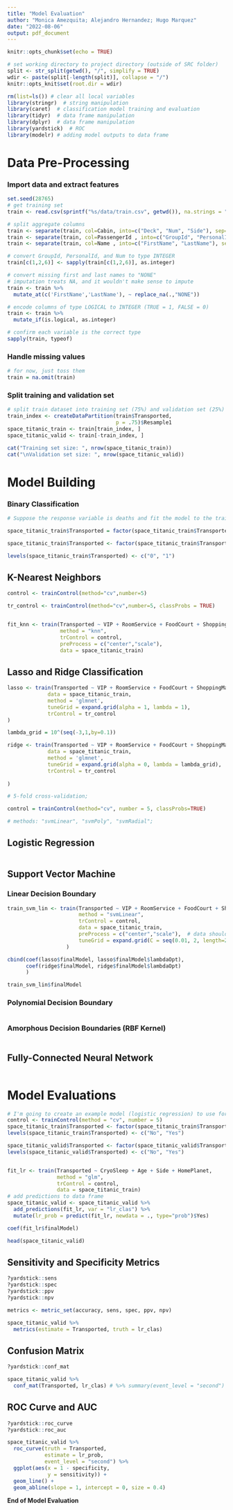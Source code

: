 ```yaml
---
title: "Model Evaluation"
author: "Monica Amezquita; Alejandro Hernandez; Hugo Marquez"
date: "2022-08-06"
output: pdf_document
---
```


```r
knitr::opts_chunk$set(echo = TRUE)

# set working directory to project directory (outside of SRC folder)
split <- str_split(getwd(), "/", simplify = TRUE)
wdir <- paste(split[-length(split)], collapse = "/")
knitr::opts_knit$set(root.dir = wdir)
```

```r
rm(list=ls()) # clear all local variables
library(stringr)  # string manipulation
library(caret)  # classification model training and evaluation
library(tidyr)  # data frame manipulation
library(dplyr)  # data frame manipulation
library(yardstick)  # ROC
library(modelr) # adding model outputs to data frame
```

# Data Pre-Processing

### Import data and extract features

```r
set.seed(28765)
# get training set
train <- read.csv(sprintf("%s/data/train.csv", getwd()), na.strings = "")

# split aggregate columns
train <- separate(train, col=Cabin, into=c("Deck", "Num", "Side"), sep='/')
train <- separate(train, col=PassengerId , into=c("GroupId", "PersonalId"), sep='_')
train <- separate(train, col=Name , into=c("FirstName", "LastName"), sep=' ')

# convert GroupId, PersonalId, and Num to type INTEGER
train[c(1,2,6)] <- sapply(train[c(1,2,6)], as.integer)

# convert missing first and last names to "NONE"
# imputation treats NA, and it wouldn't make sense to impute
train <- train %>%
  mutate_at(c('FirstName','LastName'), ~ replace_na(.,"NONE"))

# encode columns of type LOGICAL to INTEGER (TRUE = 1, FALSE = 0)
train <- train %>%
  mutate_if(is.logical, as.integer)

# confirm each variable is the correct type
sapply(train, typeof)
```

### Handle missing values

```r
# for now, just toss them
train = na.omit(train)
```

### Split training and validation set

```r
# split train dataset into training set (75%) and validation set (25%)
train_index <- createDataPartition(train$Transported, 
                                   p = .75)$Resample1
space_titanic_train <- train[train_index, ]
space_titanic_valid <- train[-train_index, ]

cat("Training set size: ", nrow(space_titanic_train))
cat("\nValidation set size: ", nrow(space_titanic_valid))
```

# Model Building

### Binary Classification

```r
# Suppose the response variable is deaths and fit the model to the training data; # using drivers as predictor for a linear model;

space_titanic_train$Transported = factor(space_titanic_train$Transported)

space_titanic_train$Transported <- factor(space_titanic_train$Transported, levels =c("0" , "1"))

levels(space_titanic_train$Transported) <- c("0", "1")
```

## K-Nearest Neighbors

```r
control <- trainControl(method="cv",number=5)

tr_control <- trainControl(method="cv",number=5, classProbs = TRUE)


fit_knn <- train(Transported ~ VIP + RoomService + FoodCourt + ShoppingMall + Spa,
                 method = "knn",
                 trControl = control,
                 preProcess = c("center","scale"),
                 data = space_titanic_train)
```

## Lasso and Ridge Classification

```r
lasso <- train(Transported ~ VIP + RoomService + FoodCourt + ShoppingMall + Spa,
             data = space_titanic_train,
             method = 'glmnet', 
             tuneGrid = expand.grid(alpha = 1, lambda = 1),
             trControl = tr_control 
)

lambda_grid = 10^(seq(-3,1,by=0.1))

ridge <- train(Transported ~ VIP + RoomService + FoodCourt + ShoppingMall + Spa,
             data = space_titanic_train,
             method = 'glmnet', 
             tuneGrid = expand.grid(alpha = 0, lambda = lambda_grid),
             trControl = tr_control 
             
)

# 5-fold cross-validation;

control = trainControl(method="cv", number = 5, classProbs=TRUE)

# methods: "svmLinear", "svmPoly", "svmRadial";
```

## Logistic Regression

```r

```

## Support Vector Machine

### Linear Decision Boundary

```r
train_svm_lin <- train(Transported ~ VIP + RoomService + FoodCourt + ShoppingMall + Spa ,
                       method = "svmLinear", 
                       trControl = control,  
                       data = space_titanic_train,
                       preProcess = c("center","scale"),  # data should be preprocessed for SVM
                       tuneGrid = expand.grid(C = seq(0.01, 2, length=20))  # tuning parameters go here
                   )

cbind(coef(lasso$finalModel, lasso$finalModel$lambdaOpt),
      coef(ridge$finalModel, ridge$finalModel$lambdaOpt)
      )

train_svm_lin$finalModel
```

### Polynomial Decision Boundary

```r

```

### Amorphous Decision Boundaries (RBF Kernel)

```r

```

## Fully-Connected Neural Network

```r

```

# Model Evaluations

```r
# I'm going to create an example model (logistic regression) to use for now and test metrics on
control <- trainControl(method = "cv", number = 5)
space_titanic_train$Transported <- factor(space_titanic_train$Transported)
levels(space_titanic_train$Transported) <- c("No", "Yes")

space_titanic_valid$Transported <- factor(space_titanic_valid$Transported)
levels(space_titanic_valid$Transported) <- c("No", "Yes")


fit_lr <- train(Transported ~ CryoSleep + Age + Side + HomePlanet,
                method = "glm",
                trControl = control,
                data = space_titanic_train)
# add predictions to data frame
space_titanic_valid <- space_titanic_valid %>%
  add_predictions(fit_lr, var = "lr_clas") %>%
  mutate(lr_prob = predict(fit_lr, newdata = ., type="prob")$Yes)

coef(fit_lr$finalModel)

head(space_titanic_valid)
```

## Sensitivity and Specificity Metrics

```r
?yardstick::sens
?yardstick::spec
?yardstick::ppv
?yardstick::npv

metrics <- metric_set(accuracy, sens, spec, ppv, npv)

space_titanic_valid %>% 
  metrics(estimate = Transported, truth = lr_clas)
```

## Confusion Matrix

```r
?yardstick::conf_mat

space_titanic_valid %>% 
  conf_mat(Transported, lr_clas) # %>% summary(event_level = "second")
```

## ROC Curve and AUC

```r
?yardstick::roc_curve
?yardstick::roc_auc

space_titanic_valid %>% 
  roc_curve(truth = Transported,
            estimate = lr_prob,
            event_level = "second") %>%
  ggplot(aes(x = 1 - specificity,
             y = sensitivity)) +
  geom_line() +
  geom_abline(slope = 1, intercept = 0, size = 0.4)
```



**End of Model Evaluation**
